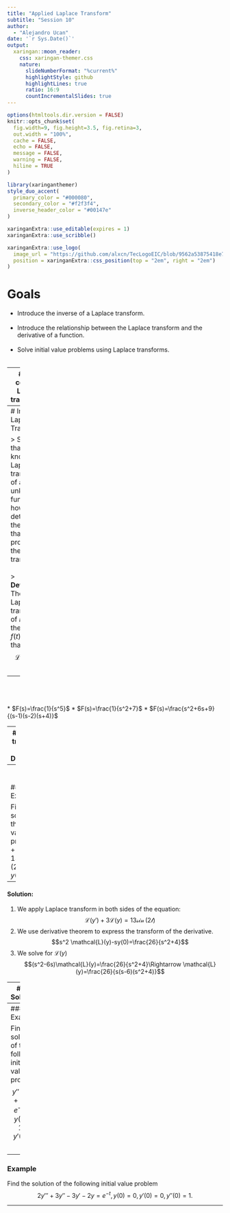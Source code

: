 ```yaml
---
title: "Applied Laplace Transform"
subtitle: "Session 10"
author: 
  - "Alejandro Ucan"
date: '`r Sys.Date()`'
output:
  xaringan::moon_reader:
    css: xaringan-themer.css
    nature:
      slideNumberFormat: "%current%"
      highlightStyle: github
      highlightLines: true
      ratio: 16:9
      countIncrementalSlides: true
---
```


```r
options(htmltools.dir.version = FALSE)
knitr::opts_chunk$set(
  fig.width=9, fig.height=3.5, fig.retina=3,
  out.width = "100%",
  cache = FALSE,
  echo = FALSE,
  message = FALSE, 
  warning = FALSE,
  hiline = TRUE
)
```

```r
library(xaringanthemer)
style_duo_accent(
  primary_color = "#000080",
  secondary_color = "#f2f3f4",
  inverse_header_color = "#00147e"
)
```

```r
xaringanExtra::use_editable(expires = 1)
xaringanExtra::use_scribble()
```

```r
xaringanExtra::use_logo(
  image_url = "https://github.com/alxcn/TecLogoEIC/blob/9562a53875418e749a296c85808a19c85fc4be74/IngenieriaCiencias_Horizontal_RGB.png",
  position = xaringanExtra::css_position(top = "2em", right = "2em")
)
```
# Goals


* Introduce the inverse of a Laplace transform. <br/><br/>
* Introduce the relationship between the Laplace transform and the derivative of a function. <br/><br/>
* Solve initial value problems using Laplace transforms. <br/><br/>

---
# Most commun Laplace transforms:

The next list has the Laplace transforms for the most commun functions

  * $\mathcal{L}\left\{t^n\right\}=\frac{n!}{s^{n+1}}$ 
  * $\mathcal{L}\left\{e^{at}\right\}=\frac{1}{s-a}$
  * $\mathcal{L}\left\{\sin(kt)\right\}=\frac{k}{s^2+k^2}$
  * $\mathcal{L}\left\{\cos(kt)\right\}=\frac{s}{s^2+k^2}$
  * $\mathcal{L}\left\{\sinh(kt)\right\}=\frac{k}{s^2-k^2}$
  * $\mathcal{L}\left\{\cos(kt)\right\}=\frac{s}{s^2-k^2}$
  
---
# Inverse Laplace Transform 

> Suppose that we know the Laplace transform of an unknown function, how to determine the function that produces the Laplace transform? <br/><br/>
> __Definition:__ The inverse Laplace transform of $F(s)$ is the function $f(t)$ such that $$\mathcal{L}\{f(t)\}=F(s).$$
  
--
<br/><br/>  
  * $F(s)=\frac{1}{s^5}$
  * $F(s)=\frac{1}{s^2+7}$
  * $F(s)=\frac{s^2+6s+9}{(s-1)(s-2)(s+4)}$
  
---
# Laplace transform of a Derivative:

> __Theorem:__ If $\mathcal{L}\{f(t)\}=F(s)$ exists, then $$\mathcal{L}\{f'(t)\}=sF(s)-f(0)$$ $$\mathcal{L}\{f^(n)(t)\}=s^nF(s)-s^{n-1}f(0)-s^{n-2}f'(0)-\cdots- f^{(n-1)}(0).$$

--
<br/><br/>
### Example: 

Find the solution of the initial value problem $y'+3y=13\sin(2t)\quad y(0)=6.$

---
#### Solution:

1. We apply Laplace transform in both sides of the equation:
$$\mathcal{L}(y')+3\mathcal{L}(y)=\mathcal{13\sin(2t)}$$
2. We use derivative theorem to express the transform of the derivative.
$$s^2 \mathcal{L}(y)-sy(0)=\frac{26}{s^2+4}$$
3. We solve for $\mathcal{L}(y)$ $$(s^2-6s)\mathcal{L}(y)=\frac{26}{s^2+4}\Rightarrow \mathcal{L}(y)=\frac{26}{s(s-6)(s^2+4)}$$

---
#### Solution:

4. We use partial fractions to express $\mathcal{L}(y)$ as a sum of simpler fractions 
$$\mathcal{L}(y)=\frac{13 (3 s - 2)}{40 (s^2 + 4)} + \frac{13}{120 (s - 6)} - \frac{13}{12 s}$$

5. Then we use the table of Laplace transforms to find the inverse transform. 

$$y(t)=-\frac{13}{12}+\frac{13}{120}e^{6t}+\frac{13}{40}\left(3\cos(2t)-\frac{1}{2}\sin(2t)\right)$$

---
### Example

Find the solution of the following initial value problem $$y''-3y'+2y=e^{-4t},\quad y(0)=1,\quad y'(0)=5.$$


---
### Example

Find the solution of the following initial value problem $$2y'''+3y''-3y'-2y=e^{-t},\, y(0)=0,\,y'(0)=0,\,y''(0)=1.$$

---
